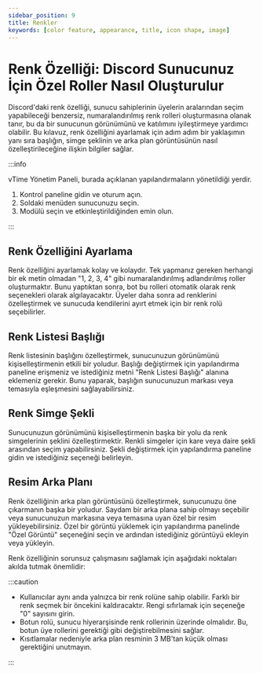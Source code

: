 ```yaml
---
sidebar_position: 9
title: Renkler
keywords: [color feature, appearance, title, icon shape, image]
---
```


# Renk Özelliği: Discord Sunucunuz İçin Özel Roller Nasıl Oluşturulur

Discord'daki renk özelliği, sunucu sahiplerinin üyelerin aralarından seçim yapabileceği benzersiz, numaralandırılmış renk rolleri oluşturmasına olanak tanır, bu da bir sunucunun görünümünü ve katılımını iyileştirmeye yardımcı olabilir. Bu kılavuz, renk özelliğini ayarlamak için adım adım bir yaklaşımın yanı sıra başlığın, simge şeklinin ve arka plan görüntüsünün nasıl özelleştirileceğine ilişkin bilgiler sağlar.

:::info

vTime Yönetim Paneli, burada açıklanan yapılandırmaların yönetildiği yerdir.

1. Kontrol paneline gidin ve oturum açın.
2. Soldaki menüden sunucunuzu seçin.
3. Modülü seçin ve etkinleştirildiğinden emin olun.

:::

## Renk Özelliğini Ayarlama

Renk özelliğini ayarlamak kolay ve kolaydır. Tek yapmanız gereken herhangi bir ek metin olmadan "1, 2, 3, 4" gibi numaralandırılmış adlandırılmış roller oluşturmaktır. Bunu yaptıktan sonra, bot bu rolleri otomatik olarak renk seçenekleri olarak algılayacaktır. Üyeler daha sonra ad renklerini özelleştirmek ve sunucuda kendilerini ayırt etmek için bir renk rolü seçebilirler.

## Renk Listesi Başlığı

Renk listesinin başlığını özelleştirmek, sunucunuzun görünümünü kişiselleştirmenin etkili bir yoludur. Başlığı değiştirmek için yapılandırma paneline erişmeniz ve istediğiniz metni "Renk Listesi Başlığı" alanına eklemeniz gerekir. Bunu yaparak, başlığın sunucunuzun markası veya temasıyla eşleşmesini sağlayabilirsiniz.

## Renk Simge Şekli

Sunucunuzun görünümünü kişiselleştirmenin başka bir yolu da renk simgelerinin şeklini özelleştirmektir. Renkli simgeler için kare veya daire şekli arasından seçim yapabilirsiniz. Şekli değiştirmek için yapılandırma paneline gidin ve istediğiniz seçeneği belirleyin.

## Resim Arka Planı

Renk özelliğinin arka plan görüntüsünü özelleştirmek, sunucunuzu öne çıkarmanın başka bir yoludur. Saydam bir arka plana sahip olmayı seçebilir veya sunucunuzun markasına veya temasına uyan özel bir resim yükleyebilirsiniz. Özel bir görüntü yüklemek için yapılandırma panelinde "Özel Görüntü" seçeneğini seçin ve ardından istediğiniz görüntüyü ekleyin veya yükleyin.

Renk özelliğinin sorunsuz çalışmasını sağlamak için aşağıdaki noktaları akılda tutmak önemlidir:

:::caution

- Kullanıcılar aynı anda yalnızca bir renk rolüne sahip olabilir. Farklı bir renk seçmek bir öncekini kaldıracaktır. Rengi sıfırlamak için seçeneğe "0" sayısını girin.
- Botun rolü, sunucu hiyerarşisinde renk rollerinin üzerinde olmalıdır. Bu, botun üye rollerini gerektiği gibi değiştirebilmesini sağlar.
- Kısıtlamalar nedeniyle arka plan resminin 3 MB'tan küçük olması gerektiğini unutmayın.

:::

